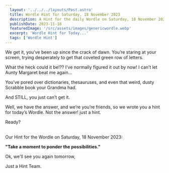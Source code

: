 ```yaml
---
  layout: '../../../layouts/Post.astro'
  title: Wordle Hint for Saturday, 18 November 2023
  description: A Hint for the daily Wordle on Saturday, 18 November 2023
  publishDate: 2023-11-18
  featuredImage: '/src/assets/images/genericwordle.webp'
  excerpt: 'Wordle Hint for Today...'
  tags: ['Wordle Hint']
---
```


  We get it, you’ve been up since the crack of dawn. You’re staring at your screen, trying desperately to get that coveted green row of letters. 

  What the heck could it be!??
  I’ve normally figured it out by now!
  I can’t let Aunty Margaret beat me again… 

  You’ve pored over dictionaries, thesauruses, and even that weird, dusty Scrabble book your Grandma had.

  And STILL, you just can’t get it. 

  Well, we have the answer, and we’re you’re friends, so we wrote you a hint for today’s Wordle.
  Not the answer! just a hint. 

  Ready?<br /><br />

  Our Hint for the Wordle on Saturday, 18 November 2023:

  **"Take a moment to ponder the possibilities."**

  Ok, we'll see you again tomorrow, 

  Just a Hint Team.
  